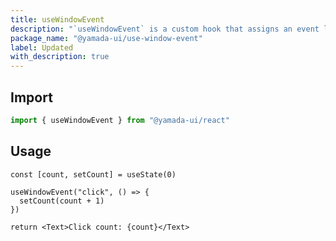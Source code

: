 ```yaml
---
title: useWindowEvent
description: "`useWindowEvent` is a custom hook that assigns an event listener to `window`."
package_name: "@yamada-ui/use-window-event"
label: Updated
with_description: true
---
```


## Import

```ts
import { useWindowEvent } from "@yamada-ui/react"
```

## Usage

```tsx functional=true
const [count, setCount] = useState(0)

useWindowEvent("click", () => {
  setCount(count + 1)
})

return <Text>Click count: {count}</Text>
```
